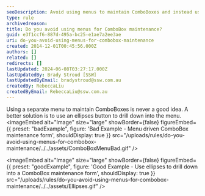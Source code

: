 ```yaml
---
seoDescription: Avoid using menus to maintain ComboBoxes and instead use an ellipses button to drill down into the menu for efficient maintenance.
type: rule
archivedreason:
title: Do you avoid using menus for ComboBox maintenance?
guid: e3f1ccf6-887d-495a-bc25-e1ae7a2ee3ae
uri: do-you-avoid-using-menus-for-combobox-maintenance
created: 2014-12-01T00:45:56.000Z
authors: []
related: []
redirects: []
lastUpdated: 2024-06-08T03:27:17.000Z
lastUpdatedBy: Brady Stroud [SSW]
lastUpdatedByEmail: bradystroud@ssw.com.au
createdBy: RebeccaLiu
createdByEmail: RebeccaLiu@ssw.com.au
---
```


Using a separate menu to maintain ComboBoxes is never a good idea. A better solution is to use an ellipses button to drill down into the menu.
<imageEmbed
  alt="Image"
  size="large"
  showBorder={false}
  figureEmbed={{
    preset: "badExample",
    figure: 'Bad Example - Menu driven ComboBox maintenance form',
    shouldDisplay: true
  }}
  src="/uploads/rules/do-you-avoid-using-menus-for-combobox-maintenance/../../assets/ComboBoxMenuBad.gif"
/>

<imageEmbed
  alt="Image"
  size="large"
  showBorder={false}
  figureEmbed={{
    preset: "goodExample",
    figure: 'Good Example - Use ellipses to drill down into a ComboBox maintenance form',
    shouldDisplay: true
  }}
  src="/uploads/rules/do-you-avoid-using-menus-for-combobox-maintenance/../../assets/Ellipses.gif"
/>
